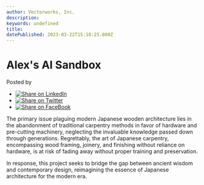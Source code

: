 ```yaml
---
author: Vectorworks, Inc.
description: 
keywords: undefined
title:  
datePublished: 2023-03-22T15:18:25.000Z
---
```

  

# Alex's AI Sandbox

 Posted by 

* [![Share on LinkedIn](https://2659751.fs1.hubspotusercontent-na1.net/hubfs/2659751/michaelDemo/share-LI.png)](http://www.linkedin.com/shareArticle?mini=true&url=https%3A%2F%2Fblog.vectorworks.net%2F-temporary-slug-7ddceba8-a675-4e1a-904a-70b5e3a9af6f)
* [![Share on Twitter](https://2659751.fs1.hubspotusercontent-na1.net/hubfs/2659751/michaelDemo/share-TW.png)](https://www.twitter.com/share?text=Alex's%20AI%20Sandbox&url=https%3A%2F%2Fblog.vectorworks.net%2F-temporary-slug-7ddceba8-a675-4e1a-904a-70b5e3a9af6f&via=PMGTweets)
* [![Share on FaceBook](https://2659751.fs1.hubspotusercontent-na1.net/hubfs/2659751/michaelDemo/share-FB.png)](https://www.facebook.com/sharer/sharer.php?u=https%3A%2F%2Fblog.vectorworks.net%2F-temporary-slug-7ddceba8-a675-4e1a-904a-70b5e3a9af6f)

The primary issue plaguing modern Japanese wooden architecture lies in the abandonment of traditional carpentry methods in favor of hardware and pre-cutting machinery, neglecting the invaluable knowledge passed down through generations. Regrettably, the art of Japanese carpentry, encompassing wood framing, joinery, and finishing without reliance on hardware, is at risk of fading away without proper training and preservation.

In response, this project seeks to bridge the gap between ancient wisdom and contemporary design, reimagining the essence of Japanese architecture for the modern era.
  
  
  